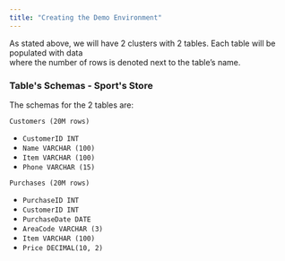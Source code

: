 ```yaml
---
title: "Creating the Demo Environment"
---
```


As stated above, we will have 2 clusters with 2 tables. Each table will be populated with data\
where the number of rows is denoted next to the table’s name.

### **Table's Schemas - Sport's Store**

The schemas for the 2 tables are:

`Customers (20M rows)`

- `CustomerID INT`
- `Name VARCHAR (100)`
- `Item VARCHAR (100)`
- `Phone VARCHAR (15)`

`Purchases (20M rows)`

- `PurchaseID INT`
- `CustomerID INT`
- `PurchaseDate DATE`
- `AreaCode VARCHAR (3)`
- `Item VARCHAR (100)`
- `Price DECIMAL(10, 2)`